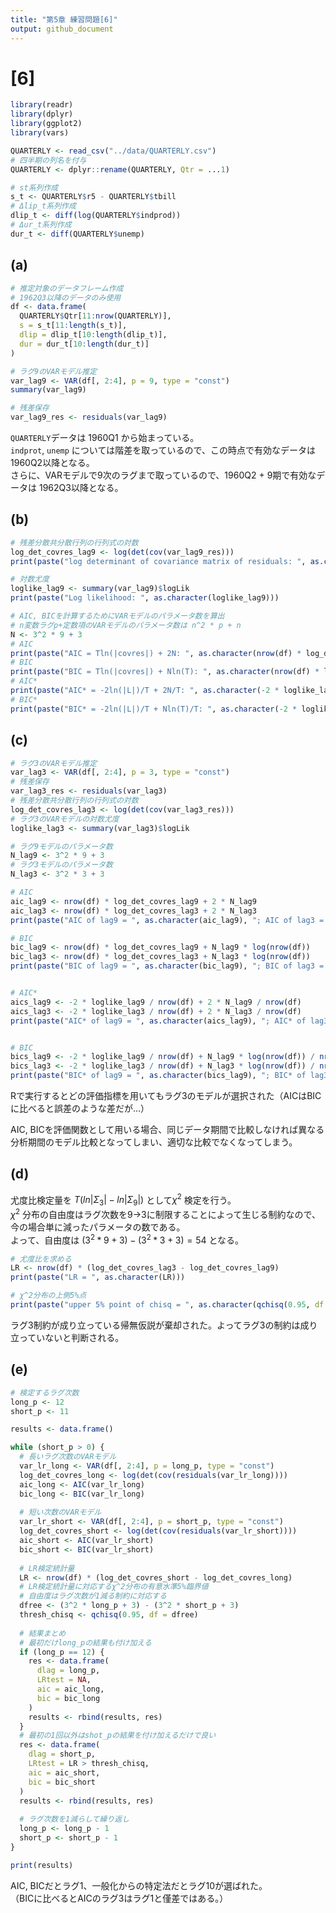 ```yaml
---
title: "第5章 練習問題[6]"
output: github_document
---
```


# [6]

```r
library(readr)
library(dplyr)
library(ggplot2)
library(vars)

QUARTERLY <- read_csv("../data/QUARTERLY.csv")
# 四半期の列名を付与
QUARTERLY <- dplyr::rename(QUARTERLY, Qtr = ...1)

# st系列作成
s_t <- QUARTERLY$r5 - QUARTERLY$tbill
# Δlip_t系列作成
dlip_t <- diff(log(QUARTERLY$indprod))
# Δur_t系列作成
dur_t <- diff(QUARTERLY$unemp)
```


## (a)

```r
# 推定対象のデータフレーム作成
# 1962Q3以降のデータのみ使用
df <- data.frame(
  QUARTERLY$Qtr[11:nrow(QUARTERLY)],
  s = s_t[11:length(s_t)],
  dlip = dlip_t[10:length(dlip_t)],
  dur = dur_t[10:length(dur_t)]
)

# ラグ9のVARモデル推定
var_lag9 <- VAR(df[, 2:4], p = 9, type = "const")
summary(var_lag9)
```

```r
# 残差保存
var_lag9_res <- residuals(var_lag9)
```

`QUARTERLY`データは 1960Q1 から始まっている。  
`indprot`, `unemp` については階差を取っているので、この時点で有効なデータは 1960Q2以降となる。  
さらに、VARモデルで9次のラグまで取っているので、1960Q2 + 9期で有効なデータは 1962Q3以降となる。  


## (b)

```r
# 残差分散共分散行列の行列式の対数
log_det_covres_lag9 <- log(det(cov(var_lag9_res)))
print(paste("log determinant of covariance matrix of residuals: ", as.character(log_det_covres_lag9)))

# 対数尤度
loglike_lag9 <- summary(var_lag9)$logLik
print(paste("Log likelihood: ", as.character(loglike_lag9)))

# AIC, BICを計算するためにVARモデルのパラメータ数を算出
# n変数ラグp+定数項のVARモデルのパラメータ数は n^2 * p + n
N <- 3^2 * 9 + 3
# AIC
print(paste("AIC = Tln(|covres|) + 2N: ", as.character(nrow(df) * log_det_covres_lag9 + 2 * N)))
# BIC
print(paste("BIC = Tln(|covres|) + Nln(T): ", as.character(nrow(df) * log_det_covres_lag9 + N * log(nrow(df)))))
# AIC*
print(paste("AIC* = -2ln(|L|)/T + 2N/T: ", as.character(-2 * loglike_lag9/nrow(df) + 2 * N/nrow(df))))
# BIC*
print(paste("BIC* = -2ln(|L|)/T + Nln(T)/T: ", as.character(-2 * loglike_lag9/nrow(df) + N * log(nrow(df))/nrow(df))))
```


## (c)

```r
# ラグ3のVARモデル推定
var_lag3 <- VAR(df[, 2:4], p = 3, type = "const")
# 残差保存
var_lag3_res <- residuals(var_lag3)
# 残差分散共分散行列の行列式の対数
log_det_covres_lag3 <- log(det(cov(var_lag3_res)))
# ラグ3のVARモデルの対数尤度
loglike_lag3 <- summary(var_lag3)$logLik

# ラグ9モデルのパラメータ数
N_lag9 <- 3^2 * 9 + 3
# ラグ3モデルのパラメータ数
N_lag3 <- 3^2 * 3 + 3

# AIC
aic_lag9 <- nrow(df) * log_det_covres_lag9 + 2 * N_lag9
aic_lag3 <- nrow(df) * log_det_covres_lag3 + 2 * N_lag3
print(paste("AIC of lag9 = ", as.character(aic_lag9), "; AIC of lag3 = ", as.character(aic_lag3)))

# BIC
bic_lag9 <- nrow(df) * log_det_covres_lag9 + N_lag9 * log(nrow(df))
bic_lag3 <- nrow(df) * log_det_covres_lag3 + N_lag3 * log(nrow(df))
print(paste("BIC of lag9 = ", as.character(bic_lag9), "; BIC of lag3 = ", as.character(bic_lag3)))


# AIC*
aics_lag9 <- -2 * loglike_lag9 / nrow(df) + 2 * N_lag9 / nrow(df)
aics_lag3 <- -2 * loglike_lag3 / nrow(df) + 2 * N_lag3 / nrow(df)
print(paste("AIC* of lag9 = ", as.character(aics_lag9), "; AIC* of lag3 = ", as.character(aics_lag3)))


# BIC
bics_lag9 <- -2 * loglike_lag9 / nrow(df) + N_lag9 * log(nrow(df)) / nrow(df)
bics_lag3 <- -2 * loglike_lag3 / nrow(df) + N_lag3 * log(nrow(df)) / nrow(df)
print(paste("BIC* of lag9 = ", as.character(bics_lag9), "; BIC* of lag3 = ", as.character(bics_lag3)))
```

Rで実行するとどの評価指標を用いてもラグ3のモデルが選択された（AICはBICに比べると誤差のような差だが...）  

AIC, BICを評価関数として用いる場合、同じデータ期間で比較しなければ異なる分析期間のモデル比較となってしまい、適切な比較でなくなってしまう。  


## (d)

尤度比検定量を $T(ln|\Sigma_3| - ln|\Sigma_9|)$ として$\chi^2$ 検定を行う。  
$\chi^2$ 分布の自由度はラグ次数を9→3に制限することによって生じる制約なので、  
今の場合単に減ったパラメータの数である。  
よって、自由度は $(3^2 * 9 + 3) - (3^2 * 3 + 3) = 54$ となる。

```r
# 尤度比を求める
LR <- nrow(df) * (log_det_covres_lag3 - log_det_covres_lag9)
print(paste("LR = ", as.character(LR)))

# χ^2分布の上側5%点
print(paste("upper 5% point of chisq = ", as.character(qchisq(0.95, df = 54))))
```

ラグ3制約が成り立っている帰無仮説が棄却された。よってラグ3の制約は成り立っていないと判断される。  


## (e)

```r
# 検定するラグ次数
long_p <- 12
short_p <- 11

results <- data.frame()

while (short_p > 0) {
  # 長いラグ次数のVARモデル
  var_lr_long <- VAR(df[, 2:4], p = long_p, type = "const")
  log_det_covres_long <- log(det(cov(residuals(var_lr_long))))
  aic_long <- AIC(var_lr_long)
  bic_long <- BIC(var_lr_long)
  
  # 短い次数のVARモデル
  var_lr_short <- VAR(df[, 2:4], p = short_p, type = "const")
  log_det_covres_short <- log(det(cov(residuals(var_lr_short))))
  aic_short <- AIC(var_lr_short)
  bic_short <- BIC(var_lr_short)
  
  # LR検定統計量
  LR <- nrow(df) * (log_det_covres_short - log_det_covres_long)
  # LR検定統計量に対応するχ^2分布の有意水準5%臨界値
  # 自由度はラグ次数が1減る制約に対応する
  dfree <- (3^2 * long_p + 3) - (3^2 * short_p + 3)
  thresh_chisq <- qchisq(0.95, df = dfree)
  
  # 結果まとめ
  # 最初だけlong_pの結果も付け加える
  if (long_p == 12) {
    res <- data.frame(
      dlag = long_p,
      LRtest = NA,
      aic = aic_long,
      bic = bic_long
    )
    results <- rbind(results, res)
  }
  # 最初の1回以外はshot_pの結果を付け加えるだけで良い
  res <- data.frame(
    dlag = short_p,
    LRtest = LR > thresh_chisq,
    aic = aic_short,
    bic = bic_short
  )
  results <- rbind(results, res)
  
  # ラグ次数を1減らして繰り返し
  long_p <- long_p - 1
  short_p <- short_p - 1
}

print(results)
```

AIC, BICだとラグ1、一般化からの特定法だとラグ10が選ばれた。  
（BICに比べるとAICのラグ3はラグ1と僅差ではある。）